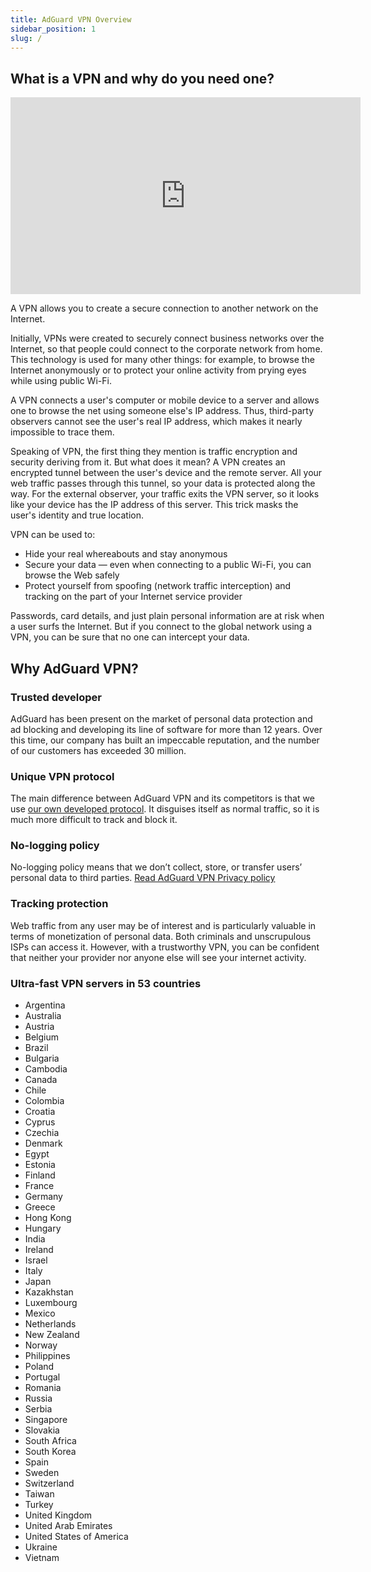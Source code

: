 ```yaml
---
title: AdGuard VPN Overview
sidebar_position: 1
slug: /
---
```


## What is a VPN and why do you need one?

<iframe width="560" height="315" src="https://www.youtube-nocookie.com/embed/7149L3xPmSE" title="YouTube video player" frameborder="0" allow="accelerometer; autoplay; clipboard-write; encrypted-media; gyroscope; picture-in-picture" allowfullscreen></iframe>

A VPN allows you to create a secure connection to another network on the Internet.

Initially, VPNs were created to securely connect business networks over the Internet, so that people could connect to the corporate network from home. This technology is used for many other things: for example, to browse the Internet anonymously or to protect your online activity from prying eyes while using public Wi-Fi.

A VPN connects a user's computer or mobile device to a server and allows one to browse the net using someone else's IP address. Thus, third-party observers cannot see the user's real IP address, which makes it nearly impossible to trace them.

Speaking of VPN, the first thing they mention is traffic encryption and security deriving from it. But what does it mean? A VPN creates an encrypted tunnel between the user's device and the remote server. All your web traffic passes through this tunnel, so your data is protected along the way. For the external observer, your traffic exits the VPN server, so it looks like your device has the IP address of this server. This trick masks the user's identity and true location.

VPN can be used to:

* Hide your real whereabouts and stay anonymous
* Secure your data — even when connecting to a public Wi-Fi, you can browse the Web safely
* Protect yourself from spoofing (network traffic interception) and tracking on the part of your Internet service provider

Passwords, card details, and just plain personal information are at risk when a user surfs the Internet. But if you connect to the global network using a VPN, you can be sure that no one can intercept your data.

## Why AdGuard VPN?

### Trusted developer
AdGuard has been present on the market of personal data protection and ad blocking and developing its line of software for more than 12 years. Over this time, our company has built an impeccable reputation, and the number of our customers has exceeded 30 million.

### Unique VPN protocol
The main difference between AdGuard VPN and its competitors is that we use [our own developed protocol](/general/adguard-vpn-protocol.mdx). It disguises itself as normal traffic, so it is much more difficult to track and block it.

### No-logging policy

No-logging policy means that we don’t collect, store, or transfer users’ personal data to third parties. [Read AdGuard VPN Privacy policy](https://adguard-vpn.com/privacy.html)

### Tracking protection
Web traffic from any user may be of interest and is particularly valuable in terms of monetization of personal data. Both criminals and unscrupulous ISPs can access it. However, with a trustworthy VPN, you can be confident that neither your provider nor anyone else will see your internet activity.

### Ultra-fast VPN servers in 53 countries

- Argentina
- Australia
- Austria
- Belgium
- Brazil
- Bulgaria
- Cambodia
- Canada
- Chile
- Colombia
- Croatia
- Cyprus
- Czechia
- Denmark
- Egypt
- Estonia
- Finland
- France
- Germany
- Greece
- Hong Kong
- Hungary
- India
- Ireland
- Israel
- Italy
- Japan
- Kazakhstan
- Luxembourg
- Mexico
- Netherlands
- New Zealand
- Norway
- Philippines
- Poland
- Portugal
- Romania
- Russia
- Serbia
- Singapore
- Slovakia
- South Africa
- South Korea
- Spain
- Sweden
- Switzerland
- Taiwan
- Turkey
- United Kingdom
- United Arab Emirates
- United States of America
- Ukraine
- Vietnam
